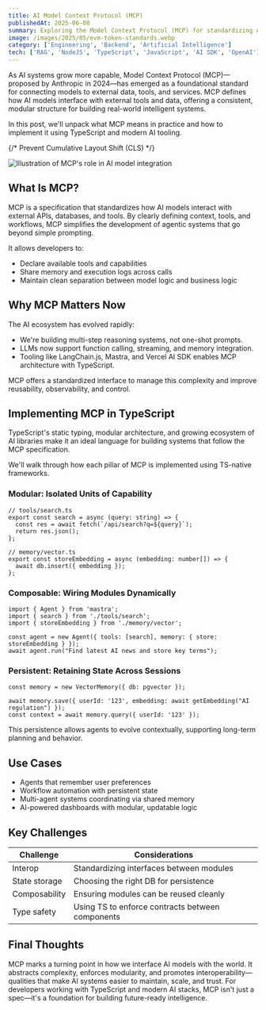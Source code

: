 ```yaml
---
title: AI Model Context Protocol (MCP)
publishedAt: 2025-06-08
summary: Exploring the Model Context Protocol (MCP) for standardizing AI model interactions using TypeScript
image: /images/2025/05/evm-token-standards.webp
category: ['Engineering', 'Backend', 'Artificial Intelligence']
tech: ['RAG', 'NodeJS', 'TypeScript', 'JavaScript', 'AI SDK', 'OpenAI']
---
```



As AI systems grow more capable, Model Context Protocol (MCP)—proposed by Anthropic in 2024—has emerged as a foundational standard for connecting models to external data, tools, and services. MCP defines how AI models interface with external tools and data, offering a consistent, modular structure for building real-world intelligent systems.

In this post, we'll unpack what MCP means in practice and how to implement it using TypeScript and modern AI tooling.

{/* Prevent Cumulative Layout Shift (CLS) */}
<div className="min-h-[300px]">
  <img 
    src="/images/2025/05/evm-token-standards.webp"
    alt="Illustration of MCP's role in AI model integration"
    className="w-full"
  />
</div>

## What Is MCP?

MCP is a specification that standardizes how AI models interact with external APIs, databases, and tools. By clearly defining context, tools, and workflows, MCP simplifies the development of agentic systems that go beyond simple prompting.

It allows developers to:

* Declare available tools and capabilities
* Share memory and execution logs across calls
* Maintain clean separation between model logic and business logic

## Why MCP Matters Now

The AI ecosystem has evolved rapidly:

* We're building multi-step reasoning systems, not one-shot prompts.
* LLMs now support function calling, streaming, and memory integration.
* Tooling like LangChain.js, Mastra, and Vercel AI SDK enables MCP architecture with TypeScript.

MCP offers a standardized interface to manage this complexity and improve reusability, observability, and control.

## Implementing MCP in TypeScript

TypeScript's static typing, modular architecture, and growing ecosystem of AI libraries make it an ideal language for building systems that follow the MCP specification.

We'll walk through how each pillar of MCP is implemented using TS-native frameworks.

### Modular: Isolated Units of Capability

```tsx
// tools/search.ts
export const search = async (query: string) => {
  const res = await fetch(`/api/search?q=${query}`);
  return res.json();
};

// memory/vector.ts
export const storeEmbedding = async (embedding: number[]) => {
  await db.insert({ embedding });
};
```

### Composable: Wiring Modules Dynamically

```tsx
import { Agent } from 'mastra';
import { search } from './tools/search';
import { storeEmbedding } from './memory/vector';

const agent = new Agent({ tools: [search], memory: { store: storeEmbedding } });
await agent.run("Find latest AI news and store key terms");
```

### Persistent: Retaining State Across Sessions

```tsx
const memory = new VectorMemory({ db: pgvector });

await memory.save({ userId: '123', embedding: await getEmbedding("AI regulation") });
const context = await memory.query({ userId: '123' });
```

This persistence allows agents to evolve contextually, supporting long-term planning and behavior.

## Use Cases

* Agents that remember user preferences
* Workflow automation with persistent state
* Multi-agent systems coordinating via shared memory
* AI-powered dashboards with modular, updatable logic

## Key Challenges

| Challenge     | Considerations                                   |
| ------------- | ------------------------------------------------ |
| Interop       | Standardizing interfaces between modules         |
| State storage | Choosing the right DB for persistence            |
| Composability | Ensuring modules can be reused cleanly           |
| Type safety   | Using TS to enforce contracts between components |

## Final Thoughts

MCP marks a turning point in how we interface AI models with the world. It abstracts complexity, enforces modularity, and promotes interoperability—qualities that make AI systems easier to maintain, scale, and trust. For developers working with TypeScript and modern AI stacks, MCP isn't just a spec—it's a foundation for building future-ready intelligence.
